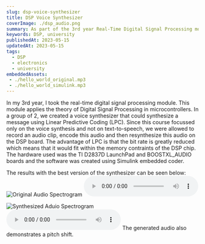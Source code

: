 ```yaml
---
slug: dsp-voice-synthesizer
title: DSP Voice Synthesizer
coverImage: ./dsp_audio.png
summary: As part of the 3rd year Real-Time Digital Signal Processing module, we created a voice synthesizer that could synthesize a message using Linear Predictive Coding (LPC). The hardware used was the TI D2837D LaunchPad and BOOSTXL_AUDIO boards.
keywords: DSP, university
publishedAt: 2023-05-15
updatedAt: 2023-05-15
tags:
  - DSP
  - electronics
  - university
embeddedAssets:
 - ./hello_world_original.mp3
 - ./hello_world_simulink.mp3
---
```


In my 3rd year, I took the real-time digital signal processing module. This module applies the theory of Digital Signal Processing in microcontrollers. In a group of 2, we created a voice synthesizer that could synthesize a message using Linear Predictive Coding (LPC). Since this course focussed only on the voice synthesis and not on text-to-speech, we were allowed to record an audio clip, encode this audio and then resynthesize this audio on the DSP board. The advantage of LPC is that the bit rate is greatly reduced which means that it would fit within the memory contraints of the DSP chip.  The hardware used was the TI D2837D LaunchPad and BOOSTXL_AUDIO boards and the software was created using Simulink embedded coder. 

The results with the best version of the synthesizer can be seen below:
![Original Audio Spectrogram](./original_audio.png)
<audio controls=" " style="margin-left:auto;margin-right:auto">
  <source src={props.data.projectPost.frontmatter.embeddedAssets[0].publicURL} type="audio/mpeg" />
  Your browser does not support the audio tag.
</audio>

![Synthesized Aduio Spectrogram](./dsp_audio.png)
<audio controls=" ">
  <source src={props.data.projectPost.frontmatter.embeddedAssets[1].publicURL} type="audio/mpeg" />
  Your browser does not support the audio tag.
</audio>
The generated audio also demonstrates a pitch shift.

